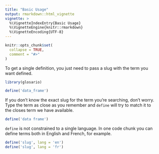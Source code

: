 ```yaml
---
title: "Basic Usage"
output: rmarkdown::html_vignette
vignette: >
  %\VignetteIndexEntry{Basic Usage}
  %\VignetteEngine{knitr::rmarkdown}
  %\VignetteEncoding{UTF-8}
---
```


```r
knitr::opts_chunk$set(
  collapse = TRUE,
  comment = "#>"
)
```

To get a single definition, you just need to pass a slug with the term you want defined.

```r
library(glosario)

define('data_frame')
```

If you don't know the exact slug for the term you're searching, don't worry. Type the term as close as you remember and `define` will try to match it to the closes term we have available.

```r
define('data frame')
```

`define` is not constrained to a single language. In one code chunk you can define terms both in English and French, for example.

```r
define('slug', lang = 'en')
define('slug', lang = 'fr')
```
